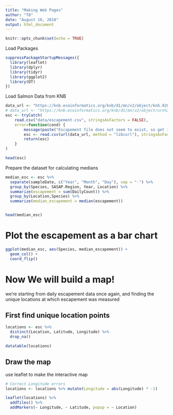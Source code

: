 ```yaml
---
title: "Making Web Pages"
author: "T8"
date: "August 16, 2018"
output: html_document
---
```


```r
knitr::opts_chunk$set(echo = TRUE)
```
Load Packages
```r
suppressPackageStartupMessages({
  library(leaflet)
  library(dplyr)
  library(tidyr)
  library(ggplot2)
  library(DT)
})
```
Load Salmon Data from KNB

```r
data_url <- "https://knb.ecoinformatics.org/knb/d1/mn/v2/object/knb.92020.1"
# data_url <- "https://knb.ecoinformatics.org/knb/d1/mn/v2/object/urn%3Auuid%3Af119a05b-bbe7-4aea-93c6-85434dcb1c5e"
esc <- tryCatch(
    read.csv("data/escapement.csv", stringsAsFactors = FALSE),
    error=function(cond) {
        message(paste("Escapement file does not seem to exist, so get it from the KNB."))
        esc <- read.csv(url(data_url, method = "libcurl"), stringsAsFactors = FALSE)
        return(esc)
    }
)

head(esc)
```

Prepare the dataset for calculating medians
```r
median_esc <- esc %>% 
  separate(sampleDate, c("Year", "Month", "Day"), sep = "-") %>% 
  group_by(Species, SASAP.Region, Year, Location) %>% 
  summarize(escapement = sum(DailyCount)) %>% 
  group_by(Location,Species) %>% 
  summarize(median_escapement = median(escapement))


head(median_esc)
```

# Plot the escapement as a bar chart
```r
ggplot(median_esc, aes(Species, median_escapement)) +
  geom_col() +
  coord_flip()
```

# Now We will build a map!

we're starting from daily escapement data once again, and finding the unique locations at which escapement was measured

## First find unique location points

```r
locations <- esc %>% 
  distinct(Location, Latitude, Longitude) %>% 
  drop_na()

datatable(locations)

```

## Draw the map

use leaflet to make the interactive map
```r
# Correct Longitude errors
locations <- locations %>% mutate(Longitude = abs(Longitude) * -1)

leaflet(locations) %>% 
  addTiles() %>% 
  addMarkers(~ Longitude, ~ Latitude, popup = ~ Location)

```

